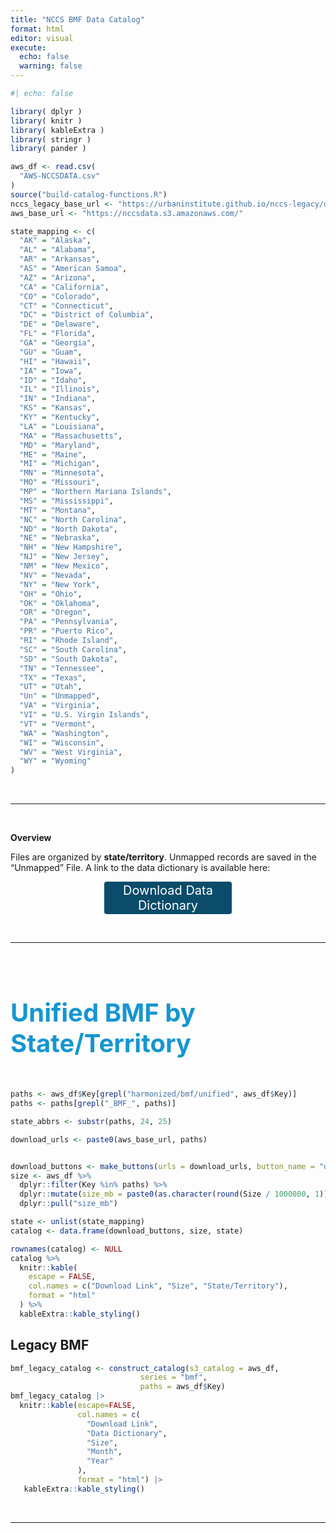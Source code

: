 ```yaml
---
title: "NCCS BMF Data Catalog"
format: html
editor: visual
execute: 
  echo: false
  warning: false
---
```


```r
#| echo: false

library( dplyr )
library( knitr )
library( kableExtra )
library( stringr )
library( pander )

aws_df <- read.csv(
  "AWS-NCCSDATA.csv"
)
source("build-catalog-functions.R")
nccs_legacy_base_url <- "https://urbaninstitute.github.io/nccs-legacy/dictionary/core/core_archive_html/"
aws_base_url <- "https://nccsdata.s3.amazonaws.com/"

state_mapping <- c(
  "AK" = "Alaska",
  "AL" = "Alabama",
  "AR" = "Arkansas",
  "AS" = "American Samoa",
  "AZ" = "Arizona",
  "CA" = "California",
  "CO" = "Colorado",
  "CT" = "Connecticut",
  "DC" = "District of Columbia",
  "DE" = "Delaware",
  "FL" = "Florida",
  "GA" = "Georgia",
  "GU" = "Guam",
  "HI" = "Hawaii",
  "IA" = "Iowa",
  "ID" = "Idaho",
  "IL" = "Illinois",
  "IN" = "Indiana",
  "KS" = "Kansas",
  "KY" = "Kentucky",
  "LA" = "Louisiana",
  "MA" = "Massachusetts",
  "MD" = "Maryland",
  "ME" = "Maine",
  "MI" = "Michigan",
  "MN" = "Minnesota",
  "MO" = "Missouri",
  "MP" = "Northern Mariana Islands",
  "MS" = "Mississippi",
  "MT" = "Montana",
  "NC" = "North Carolina",
  "ND" = "North Dakota",
  "NE" = "Nebraska",
  "NH" = "New Hampshire",
  "NJ" = "New Jersey",
  "NM" = "New Mexico",
  "NV" = "Nevada",
  "NY" = "New York",
  "OH" = "Ohio",
  "OK" = "Oklahoma",
  "OR" = "Oregon",
  "PA" = "Pennsylvania",
  "PR" = "Puerto Rico",
  "RI" = "Rhode Island",
  "SC" = "South Carolina",
  "SD" = "South Dakota",
  "TN" = "Tennessee",
  "TX" = "Texas",
  "UT" = "Utah",
  "Un" = "Unmapped",
  "VA" = "Virginia",
  "VI" = "U.S. Virgin Islands",
  "VT" = "Vermont",
  "WA" = "Washington",
  "WI" = "Wisconsin",
  "WV" = "West Virginia",
  "WY" = "Wyoming"
)
```

<br>

<hr>

<br>

**Overview**

Files are organized by **state/territory**. Unmapped records are saved in the "Unmapped" File. A link to the data dictionary is available here:

<a href="https://nccsdata.s3.amazonaws.com/harmonized/harmonized_data_dictionary.xlsx" class="button3">Download Data Dictionary</a>

<br>

<hr>

<br>

#### Unified BMF by State/Territory

```r
paths <- aws_df$Key[grepl("harmonized/bmf/unified", aws_df$Key)]
paths <- paths[grepl("_BMF_", paths)]

state_abbrs <- substr(paths, 24, 25)

download_urls <- paste0(aws_base_url, paths)


download_buttons <- make_buttons(urls = download_urls, button_name = "download")
size <- aws_df %>%
  dplyr::filter(Key %in% paths) %>%
  dplyr::mutate(size_mb = paste0(as.character(round(Size / 1000000, 1)), " mb")) %>%
  dplyr::pull("size_mb")

state <- unlist(state_mapping)
catalog <- data.frame(download_buttons, size, state)

rownames(catalog) <- NULL
catalog %>%
  knitr::kable(
    escape = FALSE,
    col.names = c("Download Link", "Size", "State/Territory"),
    format = "html"
  ) %>%
  kableExtra::kable_styling()
```

## Legacy BMF

```r

bmf_legacy_catalog <- construct_catalog(s3_catalog = aws_df,
                             series = "bmf",
                             paths = aws_df$Key)
bmf_legacy_catalog |>
  knitr::kable(escape=FALSE,
               col.names = c(
                 "Download Link",
                 "Data Dictionary",
                 "Size",
                 "Month",
                 "Year"
               ),
               format = "html") |>
   kableExtra::kable_styling()
```

<br>

<hr>

<br>

```{=html}
<style>


h1.title {
 font-size: 60px;
 color: #0a4c6a;
}


h4, .h4 {
    font-size: 40px;
    color: #1696d2;
    margin-bottom: 50px;
}



.button {
  background-color: white;
  color:  #12719e;
  border: 2px solid  #12719e;   /* #008CBA; */
  padding: 5px 10px;
  text-align: center;
  text-decoration: none;
  display: inline-block;
  font-size: 14px;
  border-radius: 12px;
  width: 150px;
}
 
.button {
  transition-duration: 0.4s;
}

.button:hover {
  background-color: #1696d2; 
  color: white;
  border: 2px solid #12719e;
}


.button2 {
  background-color: white;
  color: #12719e;
  border: 2px solid #9d9d9d;   /* #008CBA; */
  padding: 5px 10px;
  text-align: center;
  text-decoration: none;
  display: inline-block;
  font-size: 14px;
  border-radius: 12px;
  width: 150px;
}

.button2 {
  transition-duration: 0.4s;
}

.button2:hover {
  background-color: #fff2cf; 
  color: #1696d2;
  font-weight: bold;
  border: 2px solid #1696d2;
}


.center {text-align: center;}

table td {
  vertical-align: middle;
}

blockquote {
    border-left: 4px solid #1696d2;
    margin-left: 10px;
    margin-inline-start: 0px;
    margin-inline-end: 0px;
    padding: 15px;
}

.button3 {
  background-color: #0a4c6a;
  color: white;
  border: 2px solid #0a4c6a;   
  text-align: center;
  text-decoration: none;
  display: inline-block;
  font-size: 20px;
  border-radius: 4px;
  width: 200px;
  display: grid;
  margin: auto;
}
</style>
```
